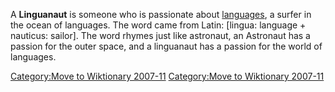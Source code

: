 {{Unreferenced|date=November 2007}}
[[Category:Move to Wiktionary 2007-11]]
A '''Linguanaut''' is someone who is passionate about [[language]]s, a surfer in the ocean of languages. The word came from Latin: [lingua: language + nauticus: sailor].
The word rhymes just like astronaut, an Astronaut has a passion for the outer space, and a linguanaut has a passion for the world of languages.

{{ling-stub}}

[[Category:Move to Wiktionary 2007-11]]